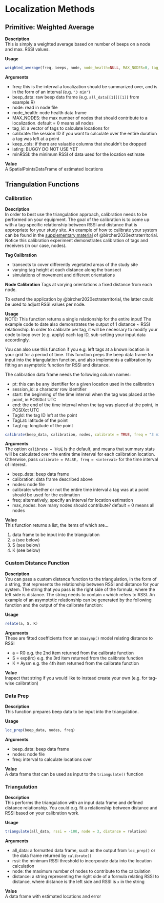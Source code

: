 # Localization Methods  

## Primitive: Weighted Average  
**Description**  
This is simply a weighted average based on number of beeps on a node and max. RSSI values.  

**Usage**  
```r
weighted_average(freq, beeps, node, node_health=NULL, MAX_NODES=0, tag_id=NULL, calibrate = NULL, keep_cols = NULL, latlng = TRUE, minRSSI = 0)
```

**Arguments**  

* freq: this is the interval a localization should be summarized over, and is in the form of an interval (e.g. `"3 min"`)  
* beep_data: raw beep data frame (e.g. `all_data[[1]][[1]]` from example.R)  
* node: read in node file  
* node_health: node health data frame
* MAX_NODES: the max number of nodes that should contribute to a localization. default = 0 means all nodes 
* tag_id: a vector of tags to calculate locations for
* calibrate: the session ID if you want to calculate over the entire duration a tag was left at a point
* keep_cols: if there are valuable columns that shouldn't be dropped
* latlng: BUGGY DO NOT USE YET
* minRSSI: the minimum RSSI of data used for the location estimate

**Value**  
A SpatialPointsDataFrame of estimated locations 

## Triangulation Functions  

### Calibration  
**Description**  
In order to best use the triangulation approach, calibration needs to be performed on your equipment. The goal of the calibration is to come up with a tag-specific relationship between RSSI and distance that is appropriate for your study site. An example of how to calibrate your system can be found in the [supplementary material](https://academic.oup.com/beheco/article/31/4/873/5840921?login=true#supplementary-data) of @bircher2020extraterritorial. Notice this calibration experiment demonstrates calibration of tags and receivers (in our case, nodes).

**Tag Calibration**  

* transects to cover differently vegetated areas of the study site  
* varying tag height at each distance along the transect  
* simulations of movement and different orientations  

**Node Calibration** Tags at varying orientations a fixed distance from each node.

To extend the application by @bircher2020extraterritorial, the latter could be used to adjust RSSI values per node.

**Usage**  
NOTE: This function returns a single relationship for the entire input! The example code to date also demonstrates the output of 1 distance ~ RSSI relationship. In order to calibrate per tag, it will be necessary to modify your code to loop over (e.g. apply) each tag ID, sub-setting your input data accordingly.

You can also use this function if you e.g. left tags at a known location in your grid for a period of time. This function preps the beep data frame for input into the triangulation function, and also implements a calibration by fitting an asymptotic function for RSSI and distance.  

The calibration data frame needs the following column names:  

* pt: this can be any identifier for a given location used in the calibration  
* session_id: a character row identifier
* start: the beginning of the time interval when the tag was placed at the point, in POSIXct UTC  
* end: the end of the time interval when the tag was placed at the point, in POSIXct UTC  
* TagId: the tag ID left at the point  
* TagLat: latitude of the point  
* TagLng: longitude of the point 
```r
calibrate(beep_data, calibration, nodes, calibrate = TRUE, freq = "3 min", max_nodes = 0)
```

**Arguments**  
The option `calibrate = TRUE` is the default, and means that summary stats will be calculated over the entire time interval for each calibration location. Otherwise, pass `calibrate = FALSE, freq = <interval>` for the time interval of interest.  

* beep_data: beep data frame  
* calibration: data frame described above  
* nodes: node file  
* calibrate: whether or not the entire time interval a tag was at a point should be used for the estimation
* freq: alternatively, specify an interval for location estimation
* max_nodes: how many nodes should contribute? default = 0 means all nodes  

**Value**  
This function returns a list, the items of which are...  

1. data frame to be input into the triangulation  
2. a (see below)  
3. S (see below)  
4. K (see below)  

### Custom Distance Function  
**Description**  
You can pass a custom distance function to the triangulation, in the form of a string, that represents the relationship between RSSI and distance for your system. The string that you pass is the right side of the formula, where the left side is distance. The string needs to contain `x` which refers to RSSI. An example of an asymptotic relationship can be generated by the following function and the output of the calibrate function:

**Usage**  
```r
relate(a, S, K)
```

**Arguments**  
These are fitted coefficients from an `SSasymp()` model relating distance to RSSI    

* a = R0 e.g. the 2nd item returned from the calibrate function  
* S = exp(lrc) e.g. the 3rd item returned from the calibrate function  
* K = Aysm e.g. the 4th item returned from the calibrate function  

**Value**  
Inspect that string if you would like to instead create your own (e.g. for tag-wise calibration)  

### Data Prep  
**Description**  
This function prepares beep data to be input into the triangulation.    

**Usage**  
```r
loc_prep(beep_data, nodes, freq) 
```

**Arguments**  

* beep_data: beep data frame  
* nodes: node file  
* freq: interval to calculate locations over  

**Value**  
A data frame that can be used as input to the `triangulate()` function  

### Triangulation  

**Description**  
This performs the triangulation with an input data frame and defined distance relationship. You could e.g. fit a relationship between distance and RSSI based on your calibration work.

**Usage**  
```r
triangulate(all_data, rssi = -100, node = 3, distance = relation)
```
**Arguments**  

* all_data: a formatted data frame, such as the output from `loc_prep()` or the data frame returned by `calibrate()`  
* rssi: the minimum RSSI threshold to incorporate data into the location calculation  
* node: the maximum number of nodes to contribute to the calculation  
* distance: a string representing the right side of a formula relating RSSI to distance, where distance is the left side and RSSI is `x` in the string  

**Value**  
A data frame with estimated locations and error